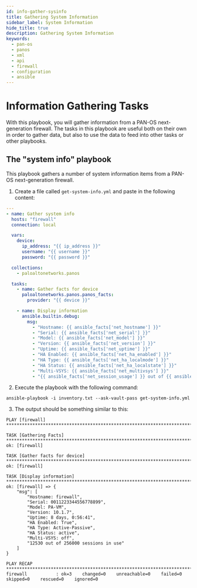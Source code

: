```yaml
---
id: info-gather-sysinfo
title: Gathering System Information
sidebar_label: System Information
hide_title: true
description: Gathering System Information
keywords:
  - pan-os
  - panos
  - xml
  - api
  - firewall
  - configuration
  - ansible
---
```



# Information Gathering Tasks

With this playbook, you will gather information from a PAN-OS next-generation firewall. The tasks in this playbook are useful both on their own in order to gather data, but also to use the data to feed into other tasks or other playbooks.

<Assumptions />

<LabGuidance />

## The "system info" playbook

This playbook gathers a number of system information items from a PAN-OS next-generation firewall.

1. Create a file called `get-system-info.yml` and paste in the following content:

```yaml
---
- name: Gather system info
  hosts: "firewall"
  connection: local

  vars:
    device:
      ip_address: "{{ ip_address }}"
      username: "{{ username }}"
      password: "{{ password }}"

  collections:
    - paloaltonetworks.panos

  tasks:
    - name: Gather facts for device
      paloaltonetworks.panos.panos_facts:
        provider: "{{ device }}"

    - name: Display information
      ansible.builtin.debug:
        msg:
          - "Hostname: {{ ansible_facts['net_hostname'] }}"
          - "Serial: {{ ansible_facts['net_serial'] }}"
          - "Model: {{ ansible_facts['net_model'] }}"
          - "Version: {{ ansible_facts['net_version'] }}"
          - "Uptime: {{ ansible_facts['net_uptime'] }}"
          - "HA Enabled: {{ ansible_facts['net_ha_enabled'] }}"
          - "HA Type: {{ ansible_facts['net_ha_localmode'] }}"
          - "HA Status: {{ ansible_facts['net_ha_localstate'] }}"
          - "Multi-VSYS: {{ ansible_facts['net_multivsys'] }}"
          - "{{ ansible_facts['net_session_usage'] }} out of {{ ansible_facts['net_session_max'] }} sessions in use"
```

2. Execute the playbook with the following command:

```
ansible-playbook -i inventory.txt --ask-vault-pass get-system-info.yml
```

3. The output should be something similar to this:

```
PLAY [firewall] ********************************************************************************************

TASK [Gathering Facts] *************************************************************************************
ok: [firewall]

TASK [Gather facts for device] *****************************************************************************
ok: [firewall]

TASK [Display information] *********************************************************************************
ok: [firewall] => {
    "msg": [
        "Hostname: firewall",
        "Serial: 0011223344556778899",
        "Model: PA-VM",
        "Version: 10.1.7",
        "Uptime: 8 days, 0:56:41",
        "HA Enabled: True",
        "HA Type: Active-Passive",
        "HA Status: active",
        "Multi-VSYS: off",
        "12530 out of 256000 sessions in use"
    ]
}

PLAY RECAP *************************************************************************************************
firewall           : ok=3    changed=0    unreachable=0    failed=0    skipped=0    rescued=0    ignored=0
```

<ClosingNotes />
